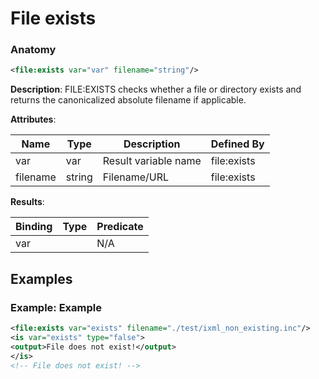 # File exists

### Anatomy

```xml
<file:exists var="var" filename="string"/>
```

 **Description**:
 FILE:EXISTS checks whether a file or directory exists and returns the canonicalized absolute filename if applicable.

**Attributes**:

| Name | Type | Description | Defined By |
| ---- | ---- | ----------- | ---------- |
| var | var | Result variable name | file:exists |
| filename | string | Filename/URL | file:exists |


**Results**:

| Binding | Type | Predicate |
| ------- | ---- | --------- |
| var |  | N/A |


## Examples

### Example: Example

```xml
<file:exists var="exists" filename="./test/ixml_non_existing.inc"/>
<is var="exists" type="false">
<output>File does not exist!</output>
</is>
<!-- File does not exist! -->
```

